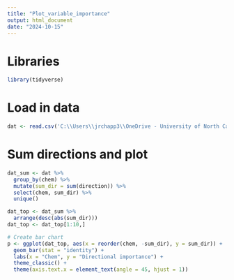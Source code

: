 ```yaml
---
title: "Plot_variable_importance"
output: html_document
date: "2024-10-15"
---
```

# Libraries
```r
library(tidyverse)
```

# Load in data
```r
dat <- read.csv('C:\\Users\\jrchapp3\\OneDrive - University of North Carolina at Chapel Hill\\Symbolic_regression_github\\NIH_Cloud_NOSI\\Models\\2_Chemical_measurements\\pysr\\partial_deriv_Full.csv')
```

# Sum directions and plot
```r
dat_sum <- dat %>% 
  group_by(chem) %>%
  mutate(sum_dir = sum(direction)) %>%
  select(chem, sum_dir) %>%
  unique() 

dat_top <- dat_sum %>%
  arrange(desc(abs(sum_dir))) 
dat_top <- dat_top[1:10,]

# Create bar chart
p <- ggplot(dat_top, aes(x = reorder(chem, -sum_dir), y = sum_dir)) +
  geom_bar(stat = "identity") +
  labs(x = "Chem", y = "Directional importance") +
  theme_classic() +
  theme(axis.text.x = element_text(angle = 45, hjust = 1))


```

